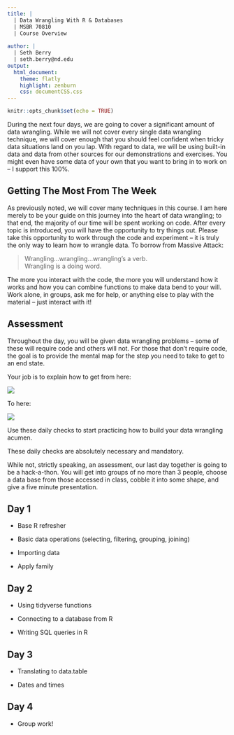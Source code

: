 ```yaml
---
title: | 
  | Data Wrangling With R & Databases
  | MSBR 70810
  | Course Overview
  
author: |
  | Seth Berry
  | seth.berry@nd.edu
output:
  html_document:
    theme: flatly
    highlight: zenburn
    css: documentCSS.css
---
```


```r
knitr::opts_chunk$set(echo = TRUE)
```

During the next four days, we are going to cover a significant amount of data wrangling. While we will not cover every single data wrangling technique, we will cover enough that you should feel confident when tricky data situations land on you lap. With regard to data, we will be using built-in data and data from other sources for our demonstrations and exercises. You might even have some data of your own that you want to bring in to work on -- I support this 100%.
 

## Getting The Most From The Week

As previously noted, we will cover many techniques in this course. I am here merely to be your guide on this journey into the heart of data wrangling; to that end, the majority of our time will be spent working on code. After every topic is introduced, you will have the opportunity to try things out. Please take this opportunity to work through the code and experiment -- it is truly the only way to learn how to wrangle data. To borrow from Massive Attack: 

> Wrangling...wrangling...wrangling's a verb.  
> Wrangling is a doing word.

The more you interact with the code, the more you will understand how it works and how you can combine functions to make data bend to your will. Work alone, in groups, ask me for help, or anything else to play with the material -- just interact with it!

## Assessment

Throughout the day, you will be given data wrangling problems -- some of these will require code and others will not. For those that don't require code, the goal is to provide the mental map for the step you need to take to get to an end state.

Your job is to explain how to get from here:

![](kryptPuzzle.jpg)


To here:

![](http://i.pinimg.com/736x/a8/56/17/a85617ee1a02495037456d753f15b80f--most-beautiful-puzzles.jpg)

Use these daily checks to start practicing how to build your data wrangling acumen.

These daily checks are absolutely necessary and mandatory.

While not, strictly speaking, an assessment, our last day together is going to be a hack-a-thon. You will get into groups of no more than 3 people, choose a data base from those accessed in class, cobble it into some shape, and give a five minute presentation. 

## Day 1

- Base R refresher

- Basic data operations (selecting, filtering, grouping, joining)

- Importing data

- Apply family

## Day 2

- Using tidyverse functions

- Connecting to a database from R

- Writing SQL queries in R

## Day 3

- Translating to data.table

- Dates and times

## Day 4

- Group work!
